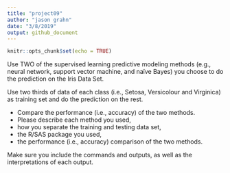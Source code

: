 ```yaml
---
title: "project09"
author: "jason grahn"
date: "3/8/2019"
output: github_document
---
```


```r
knitr::opts_chunk$set(echo = TRUE)
```

Use TWO of the supervised learning predictive modeling methods (e.g., neural network, support vector machine, and naïve Bayes) you choose to do the prediction on the Iris Data Set. 


Use two thirds of data of each class (i.e., Setosa, Versicolour and Virginica) as training set and do the prediction on the rest. 

* Compare the performance (i.e., accuracy) of the two methods. 
* Please describe each method you used, 
* how you separate the training and testing data set, 
* the R/SAS package you used, 
* the performance (i.e., accuracy) comparison of the two methods. 

Make sure you include the commands and outputs, as well as the interpretations of each output.

